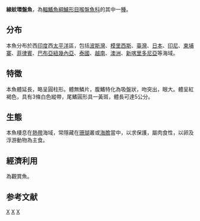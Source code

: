 {{Speciesbox 
| taxon = Diademichthys lineatus
| authority = [[Sauvage|Sauvage]], 1883
| status = NE
| status_system = IUCN3.1
| synonyms = *''Coronichthys ornata''<br /><small>Herre, 1942</small>
*''Crepidogaster lineatum''<br /><small>Sauvage, 1883</small>
*''Diademichthys deversor''<br /><small>Pfaff, 1942</small>
}}

'''線紋環盤魚'''，為[[輻鰭魚綱|輻鰭魚綱]][[鱸形目|鱸形目]][[喉盤魚科|喉盤魚科]]的其中一[[種|種]]。

==分布==
本魚分布於西[[印度|印度]]西[[太平洋|太平洋]]區，包括[[波斯灣|波斯灣]]、[[模里西斯|模里西斯]]、[[臺灣|臺灣]]、[[日本|日本]]、[[印尼|印尼]]、[[柬埔寨|柬埔寨]]、[[菲律賓|菲律賓]]、[[巴布亞紐幾內亞|巴布亞紐幾內亞]]、[[泰國|泰國]]、[[越南|越南]]、[[澳洲|澳洲]]、[[新喀里多尼亞|新喀里多尼亞]]等海域。

==特徵==
本魚體延長，略呈圓柱形。體無鱗片，腹鰭特化為吸盤狀，吻突出，眼大。體呈紅褐色，具有3條白色縱帶，尾鰭圓形具一黃斑，體長可達5公分。

==生態==
本魚棲息在[[熱帶|熱帶]]海域，常隱藏在[[珊瑚|珊瑚]]叢或[[海膽|海膽]]當中，以求保護，屬肉食性，以卵及浮游動物為主食。

==經濟利用==
為觀賞魚。

==参考文献==
{{Reflist}}
{{Taxonbar}}

[[Category:觀賞魚|X]]
[[Category:環盤鱼属|X]]
[[Category:1883年描述的魚類|X]]